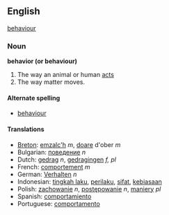 ==English==

{{synch}} [[behaviour]]

=== Noun ===
'''behavior (or behaviour)'''

#The way an animal or human [[act]]s
#The way matter moves. 
====Alternate spelling====
* [[behaviour]]

==== Translations ====
*[[Breton]]: [[emzalc'h]] ''m'', [[doare]] d'ober ''m''
*Bulgarian: [[поведение]] ''n''
*Dutch: [[gedrag]] ''n'', [[gedragingen]] ''f, pl''
*French: [[comportement]] ''m''
*German: [[Verhalten]] ''n''
*Indonesian: [[tingkah laku]], [[perilaku]], [[sifat]], [[biasa|kebiasaan]]
*Polish: [[zachowanie]] ''n'', [[postępowanie]] ''n'', [[maniery]] ''pl''
*Spanish: [[comportamiento]]
*Portuguese: [[comportamento]]